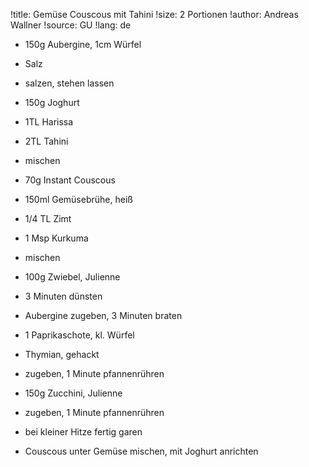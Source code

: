 !title: Gemüse Couscous mit Tahini
!size: 2 Portionen
!author: Andreas Wallner
!source: GU
!lang: de

* 150g Aubergine, 1cm Würfel
* Salz
- salzen, stehen lassen

* 150g Joghurt
* 1TL Harissa
* 2TL Tahini

- mischen

* 70g Instant Couscous
* 150ml Gemüsebrühe, heiß
* 1/4 TL Zimt
* 1 Msp Kurkuma
- mischen

* 100g Zwiebel, Julienne
- 3 Minuten dünsten
- Aubergine zugeben, 3 Minuten braten

* 1 Paprikaschote, kl. Würfel
* Thymian, gehackt

- zugeben, 1 Minute pfannenrühren

* 150g Zucchini, Julienne

- zugeben, 1 Minute pfannenrühren
- bei kleiner Hitze fertig garen
- Couscous unter Gemüse mischen, mit Joghurt anrichten